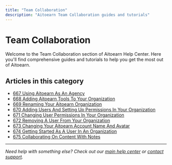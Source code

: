 ```yaml
---
title: "Team Collaboration"
description: "Aitoearn Team Collaboration guides and tutorials"
---
```


# Team Collaboration

Welcome to the Team Collaboration section of Aitoearn Help Center. Here you'll find comprehensive guides and tutorials to help you get the most out of Aitoearn.

## Articles in this category

- [667 Using Aitoearn As An Agency](667-using-aitoearn-as-an-agency)
- [668 Adding Aitoearn Tools To Your Organization](668-adding-aitoearn-tools-to-your-organization)
- [669 Renaming Your Aitoearn Organization](669-renaming-your-aitoearn-organization)
- [670 Adding Users And Setting Up Permissions In Your Organization](670-adding-users-and-setting-up-permissions-in-your-organization)
- [671 Changing User Permissions In Your Organization](671-changing-user-permissions-in-your-organization)
- [672 Removing A User From Your Organization](672-removing-a-user-from-your-organization)
- [673 Changing Your Aitoearn Account Name And Avatar](673-changing-your-aitoearn-account-name-and-avatar)
- [674 Getting Started As A User In An Organization](674-getting-started-as-a-user-in-an-organization)
- [675 Collaborating On Content With Notes](675-collaborating-on-content-with-notes)

---

*Need help with something else? Check out our [main help center](/en/help-center) or [contact support](mailto:hello@aitoearn.com).*

